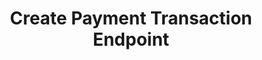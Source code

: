 ---
title: Create Payment Transaction Endpoint
sidebarTitle: Make a Payment
description: The Create Payment Transaction endpoint enables the creation of a new payment transaction. The request should include details such as transaction ID, premium details, currency details, payment amount, and other relevant information. Upon successful creation, the API responds with the newly created payment transaction details, including the transaction ID, premium details, currency details, transaction type, amount, and other associated information.
openapi: post /transactions/payment-transactions/
---
